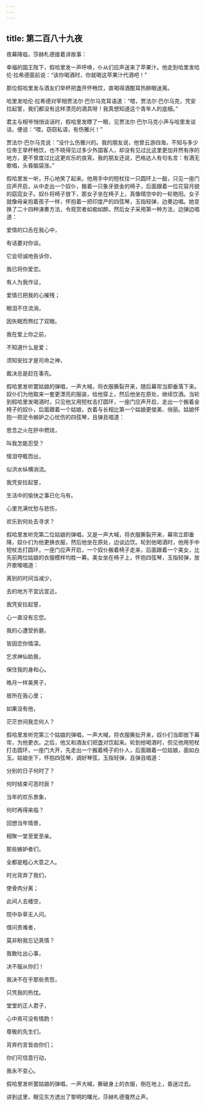 ```yaml
---
---
---
```

title: 第二百八十九夜
---






夜幕降临，莎赫札德接着讲故事：





幸福的国王陛下，假哈里发一声呼唤，仆从们应声送来了苹果汁。他走到哈里发哈伦·拉希德面前说：“该你喝酒时，你就喝这苹果汁代酒吧！”

那位假哈里发与酒友们举杯把盏开怀畅饮，直喝得酒酣耳热醉眼迷离。

哈里发哈伦·拉希德对宰相贾法尔·巴尔马克耳语道：“喂，贾法尔·巴尔马克，凭安拉起誓，我们都没有这样漂亮的酒具呀！我真想知道这个青年人的底细。”

君主与相爷悄悄谈话时，假哈里发瞟了一眼，见贾法尔·巴尔马克小声与哈里发谈话，便说：“喂，窃窃私语，有伤雅兴！”

贾法尔·巴尔马克说：“没什么伤雅兴的。我的朋友说，他曾云游四海，不知与多少位帝王举杯畅饮，也不晓得见过多少外国客人，却没有见过比这里更加井然有序的地方，更不曾度过比这更欢乐的良宵。我的朋友还说，巴格达人有句名言：有酒无歌唱，头昏脑袋涨。”

假哈里发一听，开心地笑了起来。他用手中的短杖往一只圆环上一敲，只见一座门应声开启，从中走出一个奴仆，搬着一只象牙嵌金的椅子，后面跟着一位花容月貌的窈窕女子。奴仆将椅子放下，那女子坐在椅子上，真像晴空中的一轮艳阳。女子就像母亲抱着孩子一样，怀抱着一把印度产的四弦琴，玉指轻弹，边奏边唱。她变换了二十四种演奏方法，令观赏者如痴如醉。然后女子采用第一种方法，边弹边唱道：


爱情的口舌在我心中，

有话要对你谈。

它会坦诚地告诉你，

我已将你爱恋。

有人为我作证，

爱情已把我的心摧残；

眼泪不住流淌，

因失眠而熬红了双眼。

我在爱上你之前，

不知道什么是爱；

须知安拉才是司命之神，

裁决总是赶在事先。



假哈里发听罢姑娘的弹唱，一声大喊，将衣服撕裂开来，随后幕帘当即垂落下来。奴仆们为他取来一套更漂亮的服装，给他穿上，然后他坐在原处，继续饮酒。当轮到假哈里发喝酒时，只见他又用短杖击打圆环，一座门应声开启，走出一个搬着金椅子的奴仆，后面跟着一个姑娘，衣着与长相比第一个姑娘更俊美、俏丽。姑娘怀抱一把足令嫉妒之心忧伤的四弦琴，且弹且唱道：


思念之火在肝中燃烧，

叫我怎能忍受？

情泪夺眶而出，

似洪水纵横淌流。

我凭安拉起誓，

生活中的愉快之事已化乌有。

心里充满忧愁与悲伤，

欢乐到何处去寻求？



假哈里发听完第二位姑娘的弹唱，又是一声大喊，将衣服撕裂开来，幕帘立即垂降，奴仆们为他更换衣服，然后他坐在原处，边谈边饮。轮到他喝酒时，他用手中短杖击打圆环，一座门应声开启，一个奴仆搬着椅子走来，后面跟着一个美女，比先前两位姑娘的衣服模样均胜一筹。美女坐在椅子上，怀抱四弦琴，玉指轻弹，放开歌喉唱道：


离别的时间当减少，

去的地方不宜远宜近。

我凭安拉起誓，

心一直没有忘您。

我的心遭受折磨，

皆因恋你情深。

乞求神仙助我，

保住我的身和心。

皓月一样美男子，

居所在我心里；

如果没有他，

茫茫世间我恋何人？



假哈里发听完第三个姑娘的弹唱，一声大喊，将衣服撕扯开来，奴仆们当即放下幕帘，为他更衣。之后，他又和酒友们把盏对饮起来。轮到他喝酒时，但见他用短杖打击圆环，一座门大开，先走出一个搬着椅子的仆人，后面跟着一位姑娘，面如白玉。姑娘坐下，怀抱四弦琴，调好琴弦，玉指轻弹，且弹且唱道：


分别的日子何时了？

何时结束可恶时辰？

当年的欢乐景象，

何时再得来临？

回想当年情景，

相聚一堂至爱至亲。

那些嫉妒者们，

全都是粗心大意之人。

时光背弃了我们，

使骨肉分离；

此间人去楼空，

院中杂草无人问。

借问责难者，

莫非盼我忘记真情？

我敢吐出心事，

决不服从你们！

我决不在乎那些责怨，

只凭我的热忱。

堂堂的正人君子，

心中焉可没有情韵！

尊敬的先生们，

背弃约言皆由你们；

你们可信意行动，

我永不变心。



假哈里发听罢姑娘的弹唱，一声大喊，撕破身上的衣服，倒在地上，昏迷过去。





讲到这里，眼见东方透出了黎明的曙光，莎赫札德戛然止声。